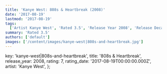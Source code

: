 ```yaml
---
title: 'Kanye West: 808s & Heartbreak (2008)'
date: '2017-08-19'
lastmod: '2017-08-19'
tags:
  ['Artist Kanye West', 'Rated 3.5', 'Release Year 2008', 'Release Decade 2000']
summary: 'Rated 3.5'
authors: ['default']
images: ['/content/images/kanye-west|808s-and-heartbreak.jpg']
---
```


  key: 'kanye-west|808s-and-heartbreak',
  title: '808s & Heartbreak',
  release_year: 2008,
  rating: 7,
  rating_date: '2017-08-19T00:00:00.000Z',
  artist: 'Kanye West',
};

<MusicRating data={data} />
